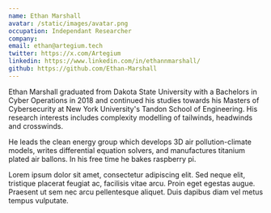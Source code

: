 ```yaml
---
name: Ethan Marshall
avatar: /static/images/avatar.png
occupation: Independant Researcher
company: 
email: ethan@artegium.tech
twitter: https://x.com/Artegium
linkedin: https://www.linkedin.com/in/ethannmarshall/
github: https://github.com/Ethan-Marshall
---
```


Ethan Marshall graduated from Dakota State University with a Bachelors in Cyber Operations in 2018 and continued his studies towards his Masters of Cybersecurity at New York University's Tandon School of Engineering. His research interests includes complexity modelling of tailwinds, headwinds and crosswinds.

He leads the clean energy group which develops 3D air pollution-climate models, writes differential equation solvers, and manufactures titanium plated air ballons. In his free time he bakes raspberry pi.

Lorem ipsum dolor sit amet, consectetur adipiscing elit. Sed neque elit, tristique placerat feugiat ac, facilisis vitae arcu. Proin eget egestas augue. Praesent ut sem nec arcu pellentesque aliquet. Duis dapibus diam vel metus tempus vulputate.
